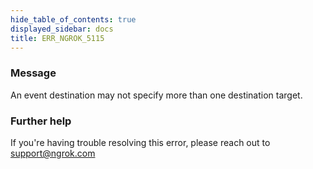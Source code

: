 ```yaml
---
hide_table_of_contents: true
displayed_sidebar: docs
title: ERR_NGROK_5115
---
```




### Message

An event destination may not specify more than one destination target.

<ErrorDetails error="err_ngrok_5115" />

### Further help

If you're having trouble resolving this error, please reach out to [support@ngrok.com](mailto:support@ngrok.com?subject=Help%20with%20ERR_NGROK_5115)
